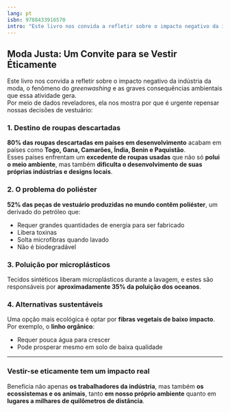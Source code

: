 ```yaml
---
lang: pt
isbn: 9788433916570
intro: "Este livro nos convida a refletir sobre o impacto negativo da indústria da moda, o fenômeno do _greenwashing_ e as graves consequências ambientais que essa atividade gera. Por meio de dados reveladores..."
---
```


## Moda Justa: Um Convite para se Vestir Éticamente

Este livro nos convida a refletir sobre o impacto negativo da indústria da moda, o fenômeno do _greenwashing_ e as graves consequências ambientais que essa atividade gera.  
Por meio de dados reveladores, ela nos mostra por que é urgente repensar nossas decisões de vestuário:

### 1. Destino de roupas descartadas

**80% das roupas descartadas em países em desenvolvimento** acabam em países como **Togo, Gana, Camarões, Índia, Benin e Paquistão**.  
Esses países enfrentam um **excedente de roupas usadas** que não só **polui o meio ambiente**, mas também **dificulta o desenvolvimento de suas próprias indústrias e designs locais**.

### 2. O problema do poliéster

**52% das peças de vestuário produzidas no mundo contêm poliéster**, um derivado do petróleo que:

- Requer grandes quantidades de energia para ser fabricado
- Libera toxinas
- Solta microfibras quando lavado
- Não é biodegradável

### 3. Poluição por microplásticos

Tecidos sintéticos liberam microplásticos durante a lavagem, e estes são responsáveis por **aproximadamente 35% da poluição dos oceanos**.

### 4. Alternativas sustentáveis

Uma opção mais ecológica é optar por **fibras vegetais de baixo impacto**.  
Por exemplo, o **linho orgânico**:

- Requer pouca água para crescer
- Pode prosperar mesmo em solo de baixa qualidade

---

### Vestir-se eticamente tem um impacto real

Beneficia não apenas **os trabalhadores da indústria**, mas também **os ecossistemas e os animais**, tanto **em nosso próprio ambiente** quanto em **lugares a milhares de quilômetros de distância**.
